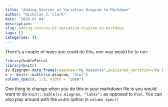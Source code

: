 ```yaml
---
title: "Adding Sources of Variation Diagram to Markdown"
author: "Nicholas J. Clark"
date: '2020-01-04'
description: ''
slug: adding-sources-of-variation-diagram-to-markdown
tags: []
categories: []
---
```


There's a couple of ways you could do this, one way would be to run:

```r
library(kableExtra)
library(knitr)
sv.diagram<-data.frame(response="My Response",explained_variation="My Explained Variation",unexplained_variation="Thing 1, Thing 2, Thing 3")
x <- knitr::kable(sv.diagram, "html")
column_spec(x, 1:3, width = "20em")
```


\vspace{.5in}
One thing to change when you do this in your markdown file is you would want to do `knitr::kable(sv.diagram, "latex")` as opposed to `html`.  You can also play around with the `width` option in `column_spec()`